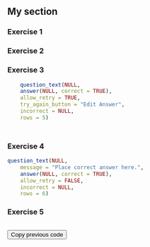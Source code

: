 ## My section
###

### Exercise 1

### Exercise 2

### Exercise 3



```r
	question_text(NULL,
	answer(NULL, correct = TRUE),
	allow_retry = TRUE,
	try_again_button = "Edit Answer",
	incorrect = NULL,
	rows = 5)
```

###

```r

```

###

### Exercise 4


```r
question_text(NULL,
	message = "Place correct answer here.",
	answer(NULL, correct = TRUE),
	allow_retry = FALSE,
	incorrect = NULL,
	rows = 6)
```

###

### Exercise 5


```r

```

<button onclick = "transfer_code(this)">Copy previous code</button>

```r

```

```r

```

###



